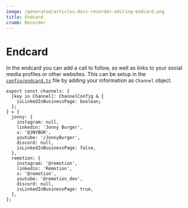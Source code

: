```yaml
---
image: /generated/articles-docs-recorder-editing-endcard.png
title: Endcard
crumb: Recorder
---
```


# Endcard

In the endcard you can add a call to follow, as well as links to your social media profiles or other websites.
This can be setup in the [`config/endcard.ts`](https://github.com/remotion-dev/recorder/tree/main/config/endcard.ts) file by adding your information as `Channel` object.

```tsx filename="Example configuration.tsx"
export const channels: {
  [key in Channel]: ChannelConfig & {
    isLinkedInBusinessPage: boolean;
  };
} = {
  jonny: {
    instagram: null,
    linkedin: 'Jonny Burger',
    x: '@JNYBGR',
    youtube: '/JonnyBurger',
    discord: null,
    isLinkedInBusinessPage: false,
  },
  remotion: {
    instagram: '@remotion',
    linkedin: 'Remotion',
    x: '@remotion',
    youtube: '@remotion_dev',
    discord: null,
    isLinkedInBusinessPage: true,
  },
};
```
